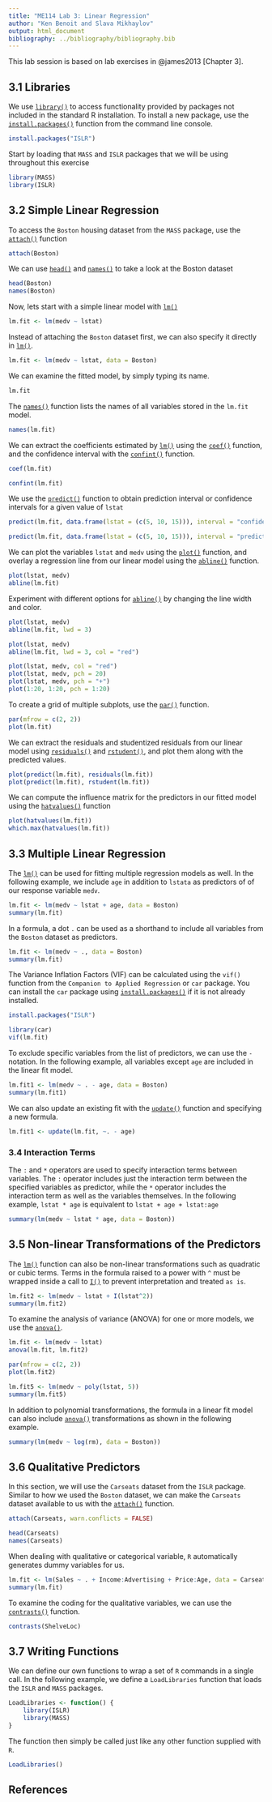 ```yaml
---
title: "ME114 Lab 3: Linear Regression"
author: "Ken Benoit and Slava Mikhaylov"
output: html_document
bibliography: ../bibliography/bibliography.bib
---
```


This lab session is based on lab exercises in @james2013 [Chapter 3].

## 3.1 Libraries

We use [`library()`](http://bit.ly/R_library) to access functionality provided by packages not included in the standard R installation. To install a new package, use the [`install.packages()`](http://bit.ly/R_install_packages) function from the command line console.

```r
install.packages("ISLR")
```

Start by loading that `MASS` and `ISLR` packages that we will be using throughout this exercise

```r
library(MASS)
library(ISLR)
```

## 3.2 Simple Linear Regression

To access the `Boston` housing dataset from the `MASS` package, use the [`attach()`](http://bit.ly/R_attach) function

```r
attach(Boston)
```

We can use [`head()`](http://bit.ly/R_head) and [`names()`](http://bit.ly/R_names) to take a look at the Boston dataset

```r
head(Boston)
names(Boston)
```

Now, lets start with a simple linear model with [`lm()`](http://bit.ly/R_lm)

```r
lm.fit <- lm(medv ~ lstat)
```

Instead of attaching the `Boston` dataset first, we can also specify it directly in [`lm()`](http://bit.ly/R_lm).

```r
lm.fit <- lm(medv ~ lstat, data = Boston)
```

We can examine the fitted model, by simply typing its name.

```r
lm.fit
```

The [`names()`](http://bit.ly/R_names) function lists the names of all variables stored in the `lm.fit` model.

```r
names(lm.fit)
```

We can extract the coefficients estimated by [`lm()`](http://bit.ly/R_lm) using the [`coef()`](http://bit.ly/R_coef) function, and the confidence interval with the [`confint()`](http://bit.ly/R_coef) function.

```r
coef(lm.fit)
```

```r
confint(lm.fit)
```

We use the [`predict()`](http://bit.ly/R_predict) function to obtain prediction interval or confidence intervals for a given value of `lstat`

```r
predict(lm.fit, data.frame(lstat = (c(5, 10, 15))), interval = "confidence")
```

```r
predict(lm.fit, data.frame(lstat = (c(5, 10, 15))), interval = "prediction")
```

We can plot the variables `lstat` and `medv` using the [`plot()`](http://bit.ly/R_plot) function, and overlay a regression line from our linear model using the [`abline()`](http://bit.ly/R_abline) function.

```r
plot(lstat, medv)
abline(lm.fit)
```

Experiment with different options for [`abline()`](http://bit.ly/R_abline) by changing the line width and color.

```r
plot(lstat, medv)
abline(lm.fit, lwd = 3)
```

```r
plot(lstat, medv)
abline(lm.fit, lwd = 3, col = "red")
```

```r
plot(lstat, medv, col = "red")
plot(lstat, medv, pch = 20)
plot(lstat, medv, pch = "+")
plot(1:20, 1:20, pch = 1:20)
```

To create a grid of multiple subplots, use the [`par()`](http://bit.ly/R_par) function.

```r
par(mfrow = c(2, 2))
plot(lm.fit)
```

We can extract the residuals and studentized residuals from our linear model using [`residuals()`](http://bit.ly/R_residuals) and [`rstudent()`](http://bit.ly/R_influence_measures), and plot them along with the predicted values.

```r
plot(predict(lm.fit), residuals(lm.fit))
plot(predict(lm.fit), rstudent(lm.fit))
```

We can compute the influence matrix for the predictors in our fitted model using the [`hatvalues()`](http://bit.ly/R_influence_measures) function

```r
plot(hatvalues(lm.fit))
which.max(hatvalues(lm.fit))
```

## 3.3 Multiple Linear Regression

The [`lm()`](http://bit.ly/R_lm) can be used for fitting multiple regression models as well. In the following example, we include `age` in addition to `lstata` as predictors of of our response variable `medv`. 

```r
lm.fit <- lm(medv ~ lstat + age, data = Boston)
summary(lm.fit)
```

In a formula, a dot `.` can be used as a shorthand to include all variables from the `Boston` dataset as predictors.

```r
lm.fit <- lm(medv ~ ., data = Boston)
summary(lm.fit)
```

The Variance Inflation Factors (VIF) can be calculated using the `vif()` function from the `Companion to Applied Regression` or `car` package. You can install the `car` package using [`install.packages()`](http://bit.ly/R_install_packages) if it is not already installed.

```r
install.packages("ISLR")
```

```r
library(car)
vif(lm.fit)
```

To exclude specific variables from the list of predictors, we can use the `-` notation. In the following example, all variables except `age` are included in the linear fit model.

```r
lm.fit1 <- lm(medv ~ . - age, data = Boston)
summary(lm.fit1)
```

We can also update an existing fit with the [`update()`](http://bit.ly/R_update) function and specifying a new formula.

```r
lm.fit1 <- update(lm.fit, ~. - age)
```

### 3.4 Interaction Terms

The `:` and `*` operators are used to specify interaction terms between variables. The `:` operator includes just the interaction term between the specified variables as predictor, while the `*` operator includes the interaction term as well as the variables themselves. In the following example, `lstat * age` is equivalent to `lstat + age + lstat:age`

```r
summary(lm(medv ~ lstat * age, data = Boston))
```

## 3.5 Non-linear Transformations of the Predictors

The [`lm()`](http://bit.ly/R_lm) function can also be non-linear transformations such as quadratic or cubic terms. Terms in the formula raised to a power with `^` must be wrapped inside a call to [`I()`](http://bit.ly/R_asis) to prevent interpretation and treated `as is`.

```r
lm.fit2 <- lm(medv ~ lstat + I(lstat^2))
summary(lm.fit2)
```

To examine the analysis of variance (ANOVA) for one or more models, we use the [`anova()`](http://bit.ly/R_anova).

```r
lm.fit <- lm(medv ~ lstat)
anova(lm.fit, lm.fit2)
```

```r
par(mfrow = c(2, 2))
plot(lm.fit2)
```

```r
lm.fit5 <- lm(medv ~ poly(lstat, 5))
summary(lm.fit5)
```

In addition to polynomial transformations, the formula in a linear fit model can also include [`anova()`](http://bit.ly/R_anova) transformations as shown in the following example.

```r
summary(lm(medv ~ log(rm), data = Boston))
```

## 3.6 Qualitative Predictors

In this section, we will use the `Carseats` dataset from the `ISLR` package. Similar to how we used the `Boston` dataset, we can make the `Carseats` dataset available to us with the [`attach()`](http://bit.ly/R_attach) function.

```r
attach(Carseats, warn.conflicts = FALSE)
```

```r
head(Carseats)
names(Carseats)
```

When dealing with qualitative or categorical variable, `R` automatically generates dummy variables for us. 

```r
lm.fit <- lm(Sales ~ . + Income:Advertising + Price:Age, data = Carseats)
summary(lm.fit)
```

To examine the coding for the qualitative variables, we can use the [`contrasts()`](http://bit.ly/R_contrasts) function.

```r
contrasts(ShelveLoc)
```

## 3.7 Writing Functions

We can define our own functions to wrap a set of `R` commands in a single call. In the following example, we define a `LoadLibraries` function that loads the `ISLR` and `MASS` packages.

```r
LoadLibraries <- function() {
    library(ISLR)
    library(MASS)
}
```

The function then simply be called just like any other function supplied with `R`.

```r
LoadLibraries() 
```

## References

